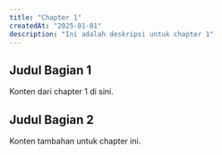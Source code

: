 ```yaml
---
title: "Chapter 1"
createdAt: "2025-01-01"
description: "Ini adalah deskripsi untuk chapter 1"
---
```


## Judul Bagian 1

Konten dari chapter 1 di sini.

## Judul Bagian 2

Konten tambahan untuk chapter ini.
